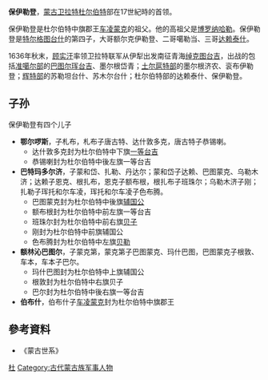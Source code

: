 '''保伊勒登'''，[[蒙古|蒙古]][[卫拉特|卫拉特]][[杜尔伯特部_(绰罗斯氏)|杜尔伯特]]部在17世紀時的首领。

保伊勒登是杜尔伯特中旗郡王[[车凌蒙克|车凌蒙克]]的祖父。他的高祖父是[[博罗纳哈勒|博罗纳哈勒]]。保伊勒登是[[特尔格图台什|特尔格图台什]]的第四子，大哥额尔克伊勒登、二哥噶勒当、三哥[[达赖泰什|达赖泰什]]。

1636年秋末，[[顾实汗|顾实汗]]率领卫拉特联军从伊犁出发南征青海[[绰克图台吉|绰克图台吉]]，出战的包括[[准噶尔部|准噶尔部]]的[[巴图尔珲台吉|巴图尔珲台吉]]、墨尔根岱青；[[土尔扈特部|土尔扈特部]]的墨尔根济农、衮布伊勒登；[[辉特部|辉特部]]的苏勒坦台什、苏木尔台什；杜尔伯特部的达赖泰什、保伊勒登。
==子孙==
;保伊勒登有四个儿子
* '''鄂尔啰斯'''，子札布，札布子唐古特、达什敦多克，唐古特子恭锡喇。
**达什敦多克封为杜尔伯特中下旗[[台吉|一等台吉]]
**恭锡喇封为杜尔伯特中後左旗一等台吉
* '''巴特玛多尔济'''，子蒙和岱、扎勒、丹达尔；蒙和岱子达赖、巴图蒙克、乌勒木济；达赖子恩克、根扎布，恩克子额布根，根扎布子班珠尔；乌勒木济子刚；扎勒子珲托和尔车凌，珲托和尔车凌子色布腾。
**巴图蒙克封为杜尔伯特中後旗[[辅国公|辅国公]]
**额布根封为杜尔伯特中前左旗一等台吉
**班珠尔封为杜尔伯特中前右旗[[贝子|贝子]]
**刚封为杜尔伯特中前旗辅国公
**色布腾封为杜尔伯特中左旗[[贝勒|贝勒]]
* '''额林沁巴图尔'''，子蒙克第，蒙克第子巴图蒙克、玛什巴图，巴图蒙克子根敦、车本，车本子巴尔。
**玛什巴图封为杜尔伯特中上旗辅国公
**根敦封为杜尔伯特中右旗贝子
**巴尔封为杜尔伯特中後右旗一等台吉
* '''伯布什'''，伯布什子[[车凌蒙克|车凌蒙克]]封为杜尔伯特中旗郡王

==參考資料==
*《蒙古世系》

[[Category:卫拉特史|杜]]
[[Category:古代蒙古族军事人物|Category:古代蒙古族军事人物]]